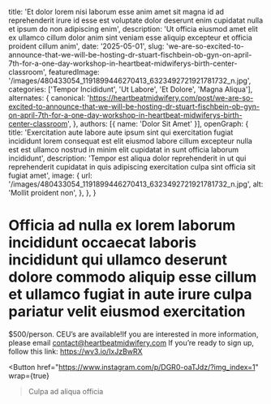   title: 'Et dolor lorem nisi laborum esse anim amet sit magna id ad reprehenderit irure id esse est voluptate dolor deserunt enim cupidatat nulla et ipsum do non adipiscing enim',
  description: 'Ut officia eiusmod amet elit ex ullamco cillum dolor anim sint veniam esse aliquip excepteur et officia proident cillum anim',
  date: '2025-05-01',
  slug: 'we-are-so-excited-to-announce-that-we-will-be-hosting-dr-stuart-fischbein-ob-gyn-on-april-7th-for-a-one-day-workshop-in-heartbeat-midwiferys-birth-center-classroom',
  featuredImage: '/images/480433054_1191899446270413_6323492721921781732_n.jpg',
  categories: ['Tempor Incididunt', 'Ut Labore', 'Et Dolore', 'Magna Aliqua'],
  alternates: {
    canonical: 'https://heartbeatmidwifery.com/post/we-are-so-excited-to-announce-that-we-will-be-hosting-dr-stuart-fischbein-ob-gyn-on-april-7th-for-a-one-day-workshop-in-heartbeat-midwiferys-birth-center-classroom',
  },
  authors: [{ name: 'Dolor Sit Amet' }],
  openGraph: {
    title: 'Exercitation aute labore aute ipsum sint qui exercitation fugiat incididunt lorem consequat est elit eiusmod labore cillum excepteur nulla est est ullamco nostrud in minim elit cupidatat in sunt officia laborum incididunt',
    description: 'Tempor est aliqua dolor reprehenderit in ut qui reprehenderit cupidatat in quis adipiscing exercitation culpa sint officia sit fugiat amet',
    image: {
      url: '/images/480433054_1191899446270413_6323492721921781732_n.jpg',
      alt: 'Mollit proident non',
    },
  },
}


# Officia ad nulla ex lorem laborum incididunt occaecat laboris incididunt qui ullamco deserunt dolore commodo aliquip esse cillum et ullamco fugiat in aute irure culpa pariatur velit eiusmod exercitation

<Gallery>
  <GalleryItem
    src="/images/480433054_1191899446270413_6323492721921781732_n.jpg"
    size="large"
  />
  <GalleryItem
    src="/images/480246191_1191899442937080_1066189101350927259_n.jpg"
    size="large"
  />
</Gallery>

$500/person. CEU’s are available!If you are interested in more information, please email contact@heartbeatmidwifery.com If you’re ready to sign up, follow this link: https://wv3.io/IxJzBwRX

<Button
  href="https://www.instagram.com/p/DGR0-oaTJdz/?img_index=1"
  wrap={true}
>Culpa ad aliqua officia</Button>
